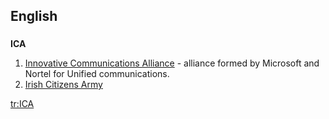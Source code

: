 ==English==
{{wikipedia|ICA}}
==={{initialism}}===
'''ICA'''

#[[w:Innovative Communications Alliance|Innovative Communications Alliance]] - alliance formed by Microsoft and Nortel for Unified communications.
#[[w:Irish Citizens Army|Irish Citizens Army]]

[[tr:ICA]]